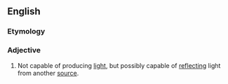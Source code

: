{{also|nonluminous}}
==English==

===Etymology===
{{prefix|en|non|luminous}}

===Adjective===
{{en-adj|-}}

# Not capable of producing [[light]], but possibly capable of [[reflect]]ing light from another [[source]].